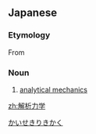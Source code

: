 ==Japanese==
{{ja-kanjitab|かい|せき|りき|がく}}

===Etymology===
From {{compound|解析|tr1=kaiseki|t1=analysis|力学|tr2=rikigaku|t2=dynamics|lang=ja}}

===Noun===
{{ja-noun|かいせきりきがく}}

# {{lb|ja|physics}} [[analytical mechanics]]

[[Category:ja:Physics|かいせきりきかく]]

[[zh:解析力学]]